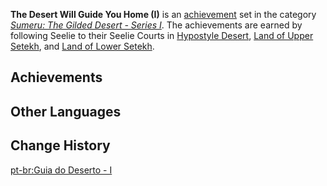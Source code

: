 {{Achievement Set Infobox
|title        = 
|primogems    = {{Achievement/Primogems|The Desert Will Guide You Home (I)}}
|total        = {{Achievement/Total|The Desert Will Guide You Home (I)}}
|category     = Sumeru: The Gilded Desert - Series I
}}
'''The Desert Will Guide You Home (I)''' is an [[achievement]] set in the category ''[[Sumeru: The Gilded Desert - Series I]]''. The achievements are earned by following Seelie to their Seelie Courts in [[Hypostyle Desert]], [[Land of Upper Setekh]], and [[Land of Lower Setekh]].

==Achievements==
{{Achievements by Category Table|The Desert Will Guide You Home (I)}}
<!--
==Notes==

==Trivia==
-->
==Other Languages==
{{Other Languages
|en      = The Desert Will Guide You Home (I)
|zhs     = 大漠引路人・其一
|zhs_rm  = Dàmò Yǐnlù-rén - Qí Yī
|zht     = 大漠引路人・其一
|zht_rm  = Dàmò Yǐnlù-rén - Qí Yī
|zh_tl   = Guide of the Desert - Part One
|ja      = 大漠の導き・1
|ja_rm   = Daibaku no Michibiki - Ichi
|ja_tl   = 
|ko      = 사막의 길잡이・첫 번째
|ko_rm   = Samak-ui Giljabi - Cheotbeonjjae
|ko_tl   = Guide of the Desert - First
|es      = Guía del desierto (I)
|es_tl   = Guide of the Desert (I)
|fr      = {{MC|Guidé|Guidée}} par le désert (1)
|fr_tl   = Guided by the Desert (1)
|ru      = Пустыня укажет тебе путь I
|ru_tl   = The Desert Will Show You the Way I
|th      = ไกด์นำทางกลางทะเลทราย - ตอนที่ 1
|th_rm   = 
|th_tl   = 
|vi      = Người Dẫn Đường Đại Mạc I
|vi_tl   = 
|de      = Wegweiser der Wüste I
|de_tl   = Guide of the Desert I
|id      = Padang Pasir Mengantarmu Kembali
|id_tl   = The Desert Brings You Back
|pt      = Guia do Deserto - I
|pt_tl   = 
|tr      = Çöl Seni Eve Götürecek (I)
|tr_tl   = 
|it      = Guida del deserto (I)
|it_tl   = 
}}

==Change History==
{{Change History|3.1}}
<!--
==References==
{{Reflist}}
-->

[[pt-br:Guia do Deserto - I]]